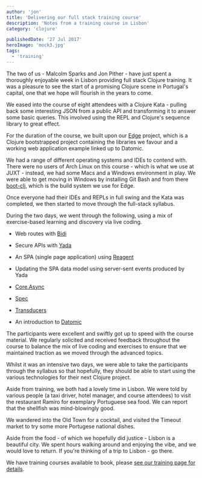 ```yaml
---
author: 'jon'
title: 'Delivering our full stack training course'
description: 'Notes from a training course in Lisbon'
category: 'clojure'

publishedDate: '27 Jul 2017'
heroImage: 'mock3.jpg'
tags:
  - 'training'
---
```


The two of us - Malcolm Sparks and Jon Pither - have just spent a
thoroughly enjoyable week in Lisbon providing full stack Clojure
training. It was a pleasure to see the start of a promising Clojure
scene in Portugal's capital, one that we hope will flourish in the years
to come.

We eased into the course of eight attendees with a Clojure Kata -
pulling back some interesting JSON from a public API and transforming it
to answer some basic queries. This involved using the REPL and Clojure's
sequence library to great effect.

For the duration of the course, we built upon our
[Edge](https://github.com/juxt/edge) project, which is a Clojure
bootstrapped project containing the libraries we favour and a working
web application example linked up to Datomic.

We had a range of different operating systems and IDEs to contend with.
There were no users of Arch Linux on this course - which is what we use
at JUXT - instead, we had some Macs and a Windows environment in play.
We were able to get moving in Windows by installing Git Bash and from
there [boot-clj](https://github.com/boot-clj/boot), which is the build
system we use for Edge.

Once everyone had their IDEs and REPLs in full swing and the Kata was
completed, we then started to move through the full-stack syllabus.

During the two days, we went through the following, using a mix of
exercise-based learning and discovery via live coding.

- Web routes with [Bidi](https://github.com/juxt/bidi)

- Secure APIs with [Yada](https://github.com/juxt/yada)

- An SPA (single page application) using
  [Reagent](https://github.com/juxt/yada)

- Updating the SPA data model using server-sent events produced by
  Yada

- [Core.Async](https://github.com/clojure/core.async)

- [Spec](https://clojure.org/about/spec)

- [Transducers](https://clojure.org/reference/transducers)

- An introduction to [Datomic](http://www.datomic.com/)

The participants were excellent and swiftly got up to speed with the
course material. We regularly solicited and received feedback throughout
the course to balance the mix of live coding and exercises to ensure
that we maintained traction as we moved through the advanced topics.

Whilst it was an intensive two days, we were able to take the
participants through the syllabus so that hopefully, they should be able
to start using the various technologies for their next Clojure project.

Aside from training, we both had a lovely time in Lisbon. We were told
by various people (a taxi driver, hotel manager, and course attendees)
to visit the restaurant Ramiro for exemplary Portuguese sea food. We can
report that the shellfish was mind-blowingly good.

We wandered into the Old Town for a cocktail, and visited the Timeout
market to try some more Portugese national dishes.

Aside from the food - of which we hopefully did justice - Lisbon is a
beautiful city. We spent hours walking around and enjoying the vibe, and
we would love to return. If you're thinking of a trip to Lisbon - go
there.

We have training courses available to book, please [see our training
page for details](/training.html).
